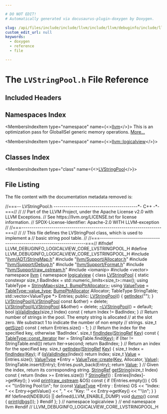 ```yaml
---

# DO NOT EDIT!
# Automatically generated via docusaurus-plugin-doxygen by Doxygen.

slug: /api/files/include/include/llvm/include/llvm/debuginfo/include/llvm/debuginfo/logicalview/include/llvm/debuginfo/logicalview/core/lvstringpool-h
custom_edit_url: null
keywords:
  - doxygen
  - reference
  - file

---
```





# The `LVStringPool.h` File Reference

<DoxygenPage pluginConfig={pluginConfig}>



## Included Headers

<IncludesList>
<IncludesListItem
  filePath="llvm/ADT/StringMap.h"
  permalink="/docs/api/files/include/include/llvm/include/llvm/adt/stringmap-h"
  isLocal="true" />
<IncludesListItem
  filePath="llvm/Support/Allocator.h"
  permalink="/docs/api/files/include/include/llvm/include/llvm/support/allocator-h"
  isLocal="true" />
<IncludesListItem
  filePath="llvm/Support/Debug.h"
  permalink="/docs/api/files/include/include/llvm/include/llvm/support/debug-h"
  isLocal="true" />
<IncludesListItem
  filePath="llvm/Support/Format.h"
  permalink="/docs/api/files/include/include/llvm/include/llvm/support/format-h"
  isLocal="true" />
<IncludesListItem
  filePath="llvm/Support/raw_ostream.h"
  permalink="/docs/api/files/include/include/llvm/include/llvm/support/raw-ostream-h"
  isLocal="true" />
<IncludesListItem
  filePath="iomanip"
  permalink=""
  isLocal="false" />
<IncludesListItem
  filePath="vector"
  permalink=""
  isLocal="false" />
</IncludesList>

## Namespaces Index

<MembersIndex>

<MembersIndexItem
  type="namespace"
  name={<><a href="/docs/api/namespaces/llvm">llvm</a></>}>
This is an optimization pass for GlobalISel generic memory operations. <a href="/docs/api/namespaces/llvm/#details">More...</a>
</MembersIndexItem>

<MembersIndexItem
  type="namespace"
  name={<><a href="/docs/api/namespaces/llvm/logicalview">llvm::logicalview</a></>}>
</MembersIndexItem>

</MembersIndex>

## Classes Index

<MembersIndex>

<MembersIndexItem
  type="class"
  name={<><a href="/docs/api/classes/llvm/logicalview/lvstringpool">LVStringPool</a></>}>
</MembersIndexItem>

</MembersIndex>


## File Listing

The file content with the documentation metadata removed is:

<ProgramListing>

<Link id="l00001" /><CodeLine lineNumber="1"><Highlight kind="comment">//===-- LVStringPool.h ------------------------------------------&#42;- C++ -&#42;-===//</Highlight><Highlight kind="normal"></Highlight></CodeLine>
<Link id="l00002" /><CodeLine lineNumber="2"><Highlight kind="normal"></Highlight><Highlight kind="comment">//</Highlight><Highlight kind="normal"></Highlight></CodeLine>
<Link id="l00003" /><CodeLine lineNumber="3"><Highlight kind="normal"></Highlight><Highlight kind="comment">// Part of the LLVM Project, under the Apache License v2.0 with LLVM Exceptions.</Highlight><Highlight kind="normal"></Highlight></CodeLine>
<Link id="l00004" /><CodeLine lineNumber="4"><Highlight kind="normal"></Highlight><Highlight kind="comment">// See https://llvm.org/LICENSE.txt for license information.</Highlight><Highlight kind="normal"></Highlight></CodeLine>
<Link id="l00005" /><CodeLine lineNumber="5"><Highlight kind="normal"></Highlight><Highlight kind="comment">// SPDX-License-Identifier: Apache-2.0 WITH LLVM-exception</Highlight><Highlight kind="normal"></Highlight></CodeLine>
<Link id="l00006" /><CodeLine lineNumber="6"><Highlight kind="normal"></Highlight><Highlight kind="comment">//</Highlight><Highlight kind="normal"></Highlight></CodeLine>
<Link id="l00007" /><CodeLine lineNumber="7"><Highlight kind="normal"></Highlight><Highlight kind="comment">//===----------------------------------------------------------------------===//</Highlight><Highlight kind="normal"></Highlight></CodeLine>
<Link id="l00008" /><CodeLine lineNumber="8"><Highlight kind="normal"></Highlight><Highlight kind="comment">//</Highlight><Highlight kind="normal"></Highlight></CodeLine>
<Link id="l00009" /><CodeLine lineNumber="9"><Highlight kind="normal"></Highlight><Highlight kind="comment">// This file defines the LVStringPool class, which is used to implement a</Highlight><Highlight kind="normal"></Highlight></CodeLine>
<Link id="l00010" /><CodeLine lineNumber="10"><Highlight kind="normal"></Highlight><Highlight kind="comment">// basic string pool table.</Highlight><Highlight kind="normal"></Highlight></CodeLine>
<Link id="l00011" /><CodeLine lineNumber="11"><Highlight kind="normal"></Highlight><Highlight kind="comment">//</Highlight><Highlight kind="normal"></Highlight></CodeLine>
<Link id="l00012" /><CodeLine lineNumber="12"><Highlight kind="normal"></Highlight><Highlight kind="comment">//===----------------------------------------------------------------------===//</Highlight><Highlight kind="normal"></Highlight></CodeLine>
<Link id="l00013" /><CodeLine lineNumber="13"><Highlight kind="normal"></Highlight></CodeLine>
<Link id="l00014" /><CodeLine lineNumber="14"><Highlight kind="normal"></Highlight><Highlight kind="preprocessor">#ifndef LLVM&#95;DEBUGINFO&#95;LOGICALVIEW&#95;CORE&#95;LVSTRINGPOOL&#95;H</Highlight><Highlight kind="normal"></Highlight></CodeLine>
<Link id="l00015" /><CodeLine lineNumber="15"><Highlight kind="normal"></Highlight><Highlight kind="preprocessor">#define LLVM&#95;DEBUGINFO&#95;LOGICALVIEW&#95;CORE&#95;LVSTRINGPOOL&#95;H</Highlight><Highlight kind="normal"></Highlight></CodeLine>
<Link id="l00016" /><CodeLine lineNumber="16"><Highlight kind="normal"></Highlight></CodeLine>
<Link id="l00017" /><CodeLine lineNumber="17"><Highlight kind="normal"></Highlight><Highlight kind="preprocessor">#include &quot;<a href="/docs/api/files/include/include/llvm/include/llvm/adt/stringmap-h">llvm/ADT/StringMap.h</a>&quot;</Highlight><Highlight kind="normal"></Highlight></CodeLine>
<Link id="l00018" /><CodeLine lineNumber="18"><Highlight kind="normal"></Highlight><Highlight kind="preprocessor">#include &quot;<a href="/docs/api/files/include/include/llvm/include/llvm/support/allocator-h">llvm/Support/Allocator.h</a>&quot;</Highlight><Highlight kind="normal"></Highlight></CodeLine>
<Link id="l00019" /><CodeLine lineNumber="19"><Highlight kind="normal"></Highlight><Highlight kind="preprocessor">#include &quot;<a href="/docs/api/files/include/include/llvm/include/llvm/support/debug-h">llvm/Support/Debug.h</a>&quot;</Highlight><Highlight kind="normal"></Highlight></CodeLine>
<Link id="l00020" /><CodeLine lineNumber="20"><Highlight kind="normal"></Highlight><Highlight kind="preprocessor">#include &quot;<a href="/docs/api/files/include/include/llvm/include/llvm/support/format-h">llvm/Support/Format.h</a>&quot;</Highlight><Highlight kind="normal"></Highlight></CodeLine>
<Link id="l00021" /><CodeLine lineNumber="21"><Highlight kind="normal"></Highlight><Highlight kind="preprocessor">#include &quot;<a href="/docs/api/files/include/include/llvm/include/llvm/support/raw-ostream-h">llvm/Support/raw&#95;ostream.h</a>&quot;</Highlight><Highlight kind="normal"></Highlight></CodeLine>
<Link id="l00022" /><CodeLine lineNumber="22"><Highlight kind="normal"></Highlight><Highlight kind="preprocessor">#include &lt;iomanip&gt;</Highlight><Highlight kind="normal"></Highlight></CodeLine>
<Link id="l00023" /><CodeLine lineNumber="23"><Highlight kind="normal"></Highlight><Highlight kind="preprocessor">#include &lt;vector&gt;</Highlight><Highlight kind="normal"></Highlight></CodeLine>
<Link id="l00024" /><CodeLine lineNumber="24"><Highlight kind="normal"></Highlight></CodeLine>
<Link id="l00025" /><CodeLine lineNumber="25"><Highlight kind="normal"></Highlight><Highlight kind="keyword">namespace </Highlight><Highlight kind="normal"><a href="/docs/api/namespaces/llvm">llvm</a> &#123;</Highlight></CodeLine>
<Link id="l00026" /><CodeLine lineNumber="26"><Highlight kind="normal"></Highlight><Highlight kind="keyword">namespace </Highlight><Highlight kind="normal"><a href="/docs/api/namespaces/llvm/logicalview">logicalview</a> &#123;</Highlight></CodeLine>
<Link id="l00027" /><CodeLine lineNumber="27"><Highlight kind="normal"></Highlight></CodeLine>
<Link id="l00028" /><CodeLine lineNumber="28" lineLink="/docs/api/classes/llvm/logicalview/lvstringpool"><Highlight kind="normal"></Highlight><Highlight kind="keyword">class </Highlight><Highlight kind="normal"><a href="/docs/api/classes/llvm/logicalview/lvstringpool/#a204c21bef4e5468aa430c008e1a68b4e">LVStringPool</a> &#123;</Highlight></CodeLine>
<Link id="l00029" /><CodeLine lineNumber="29"><Highlight kind="normal">  </Highlight><Highlight kind="keyword">static</Highlight><Highlight kind="normal"> </Highlight><Highlight kind="keyword">constexpr</Highlight><Highlight kind="normal"> </Highlight><Highlight kind="keywordtype">size&#95;t</Highlight><Highlight kind="normal"> BadIndex = std::numeric&#95;limits&lt;size&#95;t&gt;::max();</Highlight></CodeLine>
<Link id="l00030" /><CodeLine lineNumber="30"><Highlight kind="normal">  </Highlight><Highlight kind="keyword">using </Highlight><Highlight kind="normal">TableType = <a href="/docs/api/classes/llvm/stringmap">StringMap&lt;size&#95;t, BumpPtrAllocator&gt;</a>;</Highlight></CodeLine>
<Link id="l00031" /><CodeLine lineNumber="31"><Highlight kind="normal">  </Highlight><Highlight kind="keyword">using </Highlight><Highlight kind="normal"><a href="/docs/api/namespaces/llvm/#ad18871060ac1b051c7322cc6ad71e11c">ValueType</a> = <a href="/docs/api/classes/llvm/stringmap/#aa88257a78f38ec0829087713375505dd">TableType::value&#95;type</a>;</Highlight></CodeLine>
<Link id="l00032" /><CodeLine lineNumber="32"><Highlight kind="normal">  <a href="/docs/api/namespaces/llvm/#a8e612822d4ba7bb36c9c79582a567108">BumpPtrAllocator</a> Allocator;</Highlight></CodeLine>
<Link id="l00033" /><CodeLine lineNumber="33"><Highlight kind="normal">  TableType StringTable;</Highlight></CodeLine>
<Link id="l00034" /><CodeLine lineNumber="34"><Highlight kind="normal">  std::vector&lt;ValueType &#42;&gt; Entries;</Highlight></CodeLine>
<Link id="l00035" /><CodeLine lineNumber="35"><Highlight kind="normal"></Highlight></CodeLine>
<Link id="l00036" /><CodeLine lineNumber="36"><Highlight kind="normal"></Highlight><Highlight kind="keyword">public</Highlight><Highlight kind="normal">:</Highlight></CodeLine>
<Link id="l00037" /><CodeLine lineNumber="37" lineLink="/docs/api/classes/llvm/logicalview/lvstringpool/#a204c21bef4e5468aa430c008e1a68b4e"><Highlight kind="normal">  <a href="/docs/api/classes/llvm/logicalview/lvstringpool/#a204c21bef4e5468aa430c008e1a68b4e">LVStringPool</a>() &#123; <a href="/docs/api/classes/llvm/logicalview/lvstringpool/#ae39a6c4bf47bfd20b1d17e8b352e3a14">getIndex</a>(</Highlight><Highlight kind="stringliteral">&quot;&quot;</Highlight><Highlight kind="normal">); &#125;</Highlight></CodeLine>
<Link id="l00038" /><CodeLine lineNumber="38" lineLink="/docs/api/classes/llvm/logicalview/lvstringpool/#aa8680ff89615c455eb9fd42ee8db637a"><Highlight kind="normal">  <a href="/docs/api/classes/llvm/logicalview/lvstringpool/#aa8680ff89615c455eb9fd42ee8db637a">LVStringPool</a>(<a href="/docs/api/classes/llvm/logicalview/lvstringpool/#a204c21bef4e5468aa430c008e1a68b4e">LVStringPool</a> </Highlight><Highlight kind="keyword">const</Highlight><Highlight kind="normal"> &amp;other) = </Highlight><Highlight kind="keyword">delete</Highlight><Highlight kind="normal">;</Highlight></CodeLine>
<Link id="l00039" /><CodeLine lineNumber="39" lineLink="/docs/api/classes/llvm/logicalview/lvstringpool/#acd07876426d0f69542e06ecb5f9edada"><Highlight kind="normal">  <a href="/docs/api/classes/llvm/logicalview/lvstringpool/#acd07876426d0f69542e06ecb5f9edada">LVStringPool</a>(<a href="/docs/api/classes/llvm/logicalview/lvstringpool/#a204c21bef4e5468aa430c008e1a68b4e">LVStringPool</a> &amp;&amp;other) = </Highlight><Highlight kind="keyword">delete</Highlight><Highlight kind="normal">;</Highlight></CodeLine>
<Link id="l00040" /><CodeLine lineNumber="40" lineLink="/docs/api/classes/llvm/logicalview/lvstringpool/#a1ee48effa9b312b3efa74e90cc3e89b1"><Highlight kind="normal">  <a href="/docs/api/classes/llvm/logicalview/lvstringpool/#a1ee48effa9b312b3efa74e90cc3e89b1">~LVStringPool</a>() = </Highlight><Highlight kind="keywordflow">default</Highlight><Highlight kind="normal">;</Highlight></CodeLine>
<Link id="l00041" /><CodeLine lineNumber="41"><Highlight kind="normal"></Highlight></CodeLine>
<Link id="l00042" /><CodeLine lineNumber="42" lineLink="/docs/api/classes/llvm/logicalview/lvstringpool/#a06eb9890632fe484dfe264008ea90ab6"><Highlight kind="normal">  </Highlight><Highlight kind="keywordtype">bool</Highlight><Highlight kind="normal"> <a href="/docs/api/classes/llvm/logicalview/lvstringpool/#a06eb9890632fe484dfe264008ea90ab6">isValidIndex</a>(</Highlight><Highlight kind="keywordtype">size&#95;t</Highlight><Highlight kind="normal"> Index)</Highlight><Highlight kind="keyword"> const </Highlight><Highlight kind="normal">&#123; </Highlight><Highlight kind="keywordflow">return</Highlight><Highlight kind="normal"> Index != BadIndex; &#125;</Highlight></CodeLine>
<Link id="l00043" /><CodeLine lineNumber="43"><Highlight kind="normal"></Highlight></CodeLine>
<Link id="l00044" /><CodeLine lineNumber="44"><Highlight kind="normal">  </Highlight><Highlight kind="comment">// Return number of strings in the pool. The empty string is allocated</Highlight><Highlight kind="normal"></Highlight></CodeLine>
<Link id="l00045" /><CodeLine lineNumber="45"><Highlight kind="normal">  </Highlight><Highlight kind="comment">// at the slot zero. We substract 1 to indicate the number of non empty</Highlight><Highlight kind="normal"></Highlight></CodeLine>
<Link id="l00046" /><CodeLine lineNumber="46"><Highlight kind="normal">  </Highlight><Highlight kind="comment">// strings.</Highlight><Highlight kind="normal"></Highlight></CodeLine>
<Link id="l00047" /><CodeLine lineNumber="47" lineLink="/docs/api/classes/llvm/logicalview/lvstringpool/#aed4e58adc6fdb1955b800f443c0f575e"><Highlight kind="normal">  </Highlight><Highlight kind="keywordtype">size&#95;t</Highlight><Highlight kind="normal"> <a href="/docs/api/classes/llvm/logicalview/lvstringpool/#aed4e58adc6fdb1955b800f443c0f575e">getSize</a>()</Highlight><Highlight kind="keyword"> const </Highlight><Highlight kind="normal">&#123; </Highlight><Highlight kind="keywordflow">return</Highlight><Highlight kind="normal"> Entries.size() - 1; &#125;</Highlight></CodeLine>
<Link id="l00048" /><CodeLine lineNumber="48"><Highlight kind="normal"></Highlight></CodeLine>
<Link id="l00049" /><CodeLine lineNumber="49"><Highlight kind="normal">  </Highlight><Highlight kind="comment">// Return the index for the specified key, otherwise &#39;BadIndex&#39;.</Highlight><Highlight kind="normal"></Highlight></CodeLine>
<Link id="l00050" /><CodeLine lineNumber="50" lineLink="/docs/api/classes/llvm/logicalview/lvstringpool/#a0d8cd9b380cbfd1b9785ba062fe702bb"><Highlight kind="normal">  </Highlight><Highlight kind="keywordtype">size&#95;t</Highlight><Highlight kind="normal"> <a href="/docs/api/classes/llvm/logicalview/lvstringpool/#a0d8cd9b380cbfd1b9785ba062fe702bb">findIndex</a>(<a href="/docs/api/classes/llvm/stringref">StringRef</a> <a href="/docs/api/namespaces/llvm/#a98c6256d0644613c6b5b3e2ef06ef5ce">Key</a>)</Highlight><Highlight kind="keyword"> const </Highlight><Highlight kind="normal">&#123;</Highlight></CodeLine>
<Link id="l00051" /><CodeLine lineNumber="51"><Highlight kind="normal">    <a href="/docs/api/classes/llvm/stringmap/#a075230b87e113348fc39b4f5c30ffaa6">TableType::const&#95;iterator</a> Iter = StringTable.find(<a href="/docs/api/namespaces/llvm/#a98c6256d0644613c6b5b3e2ef06ef5ce">Key</a>);</Highlight></CodeLine>
<Link id="l00052" /><CodeLine lineNumber="52"><Highlight kind="normal">    </Highlight><Highlight kind="keywordflow">if</Highlight><Highlight kind="normal"> (Iter != StringTable.end())</Highlight></CodeLine>
<Link id="l00053" /><CodeLine lineNumber="53"><Highlight kind="normal">      </Highlight><Highlight kind="keywordflow">return</Highlight><Highlight kind="normal"> Iter-&gt;second;</Highlight></CodeLine>
<Link id="l00054" /><CodeLine lineNumber="54"><Highlight kind="normal">    </Highlight><Highlight kind="keywordflow">return</Highlight><Highlight kind="normal"> BadIndex;</Highlight></CodeLine>
<Link id="l00055" /><CodeLine lineNumber="55"><Highlight kind="normal">  &#125;</Highlight></CodeLine>
<Link id="l00056" /><CodeLine lineNumber="56"><Highlight kind="normal"></Highlight></CodeLine>
<Link id="l00057" /><CodeLine lineNumber="57"><Highlight kind="normal">  </Highlight><Highlight kind="comment">// Return an index for the specified key.</Highlight><Highlight kind="normal"></Highlight></CodeLine>
<Link id="l00058" /><CodeLine lineNumber="58" lineLink="/docs/api/classes/llvm/logicalview/lvstringpool/#ae39a6c4bf47bfd20b1d17e8b352e3a14"><Highlight kind="normal">  </Highlight><Highlight kind="keywordtype">size&#95;t</Highlight><Highlight kind="normal"> <a href="/docs/api/classes/llvm/logicalview/lvstringpool/#ae39a6c4bf47bfd20b1d17e8b352e3a14">getIndex</a>(<a href="/docs/api/classes/llvm/stringref">StringRef</a> <a href="/docs/api/namespaces/llvm/#a98c6256d0644613c6b5b3e2ef06ef5ce">Key</a>) &#123;</Highlight></CodeLine>
<Link id="l00059" /><CodeLine lineNumber="59"><Highlight kind="normal">    </Highlight><Highlight kind="keywordtype">size&#95;t</Highlight><Highlight kind="normal"> Index = <a href="/docs/api/classes/llvm/logicalview/lvstringpool/#a0d8cd9b380cbfd1b9785ba062fe702bb">findIndex</a>(<a href="/docs/api/namespaces/llvm/#a98c6256d0644613c6b5b3e2ef06ef5ce">Key</a>);</Highlight></CodeLine>
<Link id="l00060" /><CodeLine lineNumber="60"><Highlight kind="normal">    </Highlight><Highlight kind="keywordflow">if</Highlight><Highlight kind="normal"> (<a href="/docs/api/classes/llvm/logicalview/lvstringpool/#a06eb9890632fe484dfe264008ea90ab6">isValidIndex</a>(Index))</Highlight></CodeLine>
<Link id="l00061" /><CodeLine lineNumber="61"><Highlight kind="normal">      </Highlight><Highlight kind="keywordflow">return</Highlight><Highlight kind="normal"> Index;</Highlight></CodeLine>
<Link id="l00062" /><CodeLine lineNumber="62"><Highlight kind="normal">    </Highlight><Highlight kind="keywordtype">size&#95;t</Highlight><Highlight kind="normal"> <a href="/docs/api/classes/llvm/value">Value</a> = Entries.size();</Highlight></CodeLine>
<Link id="l00063" /><CodeLine lineNumber="63"><Highlight kind="normal">    <a href="/docs/api/namespaces/llvm/#ad18871060ac1b051c7322cc6ad71e11c">ValueType</a> &#42;Entry = <a href="/docs/api/classes/llvm/stringmapentry/#a09f6c55119f75e7997dab2bbd8d2f065">ValueType::create</a>(<a href="/docs/api/namespaces/llvm/#a98c6256d0644613c6b5b3e2ef06ef5ce">Key</a>, Allocator, <a href="/docs/api/classes/llvm/value">Value</a>);</Highlight></CodeLine>
<Link id="l00064" /><CodeLine lineNumber="64"><Highlight kind="normal">    StringTable.insert(Entry);</Highlight></CodeLine>
<Link id="l00065" /><CodeLine lineNumber="65"><Highlight kind="normal">    Entries.push&#95;back(Entry);</Highlight></CodeLine>
<Link id="l00066" /><CodeLine lineNumber="66"><Highlight kind="normal">    </Highlight><Highlight kind="keywordflow">return</Highlight><Highlight kind="normal"> <a href="/docs/api/classes/llvm/value">Value</a>;</Highlight></CodeLine>
<Link id="l00067" /><CodeLine lineNumber="67"><Highlight kind="normal">  &#125;</Highlight></CodeLine>
<Link id="l00068" /><CodeLine lineNumber="68"><Highlight kind="normal"></Highlight></CodeLine>
<Link id="l00069" /><CodeLine lineNumber="69"><Highlight kind="normal">  </Highlight><Highlight kind="comment">// Given the index, return its corresponding string.</Highlight><Highlight kind="normal"></Highlight></CodeLine>
<Link id="l00070" /><CodeLine lineNumber="70" lineLink="/docs/api/classes/llvm/logicalview/lvstringpool/#ad6daea733db985910935c38c04cc2564"><Highlight kind="normal">  <a href="/docs/api/classes/llvm/stringref">StringRef</a> <a href="/docs/api/classes/llvm/logicalview/lvstringpool/#ad6daea733db985910935c38c04cc2564">getString</a>(</Highlight><Highlight kind="keywordtype">size&#95;t</Highlight><Highlight kind="normal"> Index)</Highlight><Highlight kind="keyword"> const </Highlight><Highlight kind="normal">&#123;</Highlight></CodeLine>
<Link id="l00071" /><CodeLine lineNumber="71"><Highlight kind="normal">    </Highlight><Highlight kind="keywordflow">return</Highlight><Highlight kind="normal"> (Index &gt;= Entries.size()) ? <a href="/docs/api/classes/llvm/stringref">StringRef</a>() : Entries&#91;Index&#93;-&gt;getKey();</Highlight></CodeLine>
<Link id="l00072" /><CodeLine lineNumber="72"><Highlight kind="normal">  &#125;</Highlight></CodeLine>
<Link id="l00073" /><CodeLine lineNumber="73"><Highlight kind="normal"></Highlight></CodeLine>
<Link id="l00074" /><CodeLine lineNumber="74" lineLink="/docs/api/classes/llvm/logicalview/lvstringpool/#a294b67689fb7619fb93f45e5e1f608dd"><Highlight kind="normal">  </Highlight><Highlight kind="keywordtype">void</Highlight><Highlight kind="normal"> <a href="/docs/api/classes/llvm/logicalview/lvstringpool/#a294b67689fb7619fb93f45e5e1f608dd">print</a>(<a href="/docs/api/classes/llvm/raw-ostream">raw&#95;ostream</a> &amp;OS)</Highlight><Highlight kind="keyword"> const </Highlight><Highlight kind="normal">&#123;</Highlight></CodeLine>
<Link id="l00075" /><CodeLine lineNumber="75"><Highlight kind="normal">    </Highlight><Highlight kind="keywordflow">if</Highlight><Highlight kind="normal"> (!Entries.empty()) &#123;</Highlight></CodeLine>
<Link id="l00076" /><CodeLine lineNumber="76"><Highlight kind="normal">      OS &lt;&lt; </Highlight><Highlight kind="stringliteral">&quot;\\nString Pool:\\n&quot;</Highlight><Highlight kind="normal">;</Highlight></CodeLine>
<Link id="l00077" /><CodeLine lineNumber="77"><Highlight kind="normal">      </Highlight><Highlight kind="keywordflow">for</Highlight><Highlight kind="normal"> (</Highlight><Highlight kind="keyword">const</Highlight><Highlight kind="normal"> <a href="/docs/api/namespaces/llvm/#ad18871060ac1b051c7322cc6ad71e11c">ValueType</a> &#42;Entry : Entries)</Highlight></CodeLine>
<Link id="l00078" /><CodeLine lineNumber="78"><Highlight kind="normal">        OS &lt;&lt; </Highlight><Highlight kind="stringliteral">&quot;Index: &quot;</Highlight><Highlight kind="normal"> &lt;&lt; Entry-&gt;getValue() &lt;&lt; </Highlight><Highlight kind="stringliteral">&quot;, &quot;</Highlight><Highlight kind="normal"></Highlight></CodeLine>
<Link id="l00079" /><CodeLine lineNumber="79"><Highlight kind="normal">           &lt;&lt; </Highlight><Highlight kind="stringliteral">&quot;Key: &#39;&quot;</Highlight><Highlight kind="normal"> &lt;&lt; Entry-&gt;getKey() &lt;&lt; </Highlight><Highlight kind="stringliteral">&quot;&#39;\\n&quot;</Highlight><Highlight kind="normal">;</Highlight></CodeLine>
<Link id="l00080" /><CodeLine lineNumber="80"><Highlight kind="normal">    &#125;</Highlight></CodeLine>
<Link id="l00081" /><CodeLine lineNumber="81"><Highlight kind="normal">  &#125;</Highlight></CodeLine>
<Link id="l00082" /><CodeLine lineNumber="82"><Highlight kind="normal"></Highlight></CodeLine>
<Link id="l00083" /><CodeLine lineNumber="83"><Highlight kind="normal"></Highlight><Highlight kind="preprocessor">#if !defined(NDEBUG) || defined(LLVM&#95;ENABLE&#95;DUMP)</Highlight><Highlight kind="normal"></Highlight></CodeLine>
<Link id="l00084" /><CodeLine lineNumber="84" lineLink="/docs/api/classes/llvm/logicalview/lvstringpool/#a8c1e075eb2c5d51cc9e2fb037a245dbc"><Highlight kind="normal">  </Highlight><Highlight kind="keywordtype">void</Highlight><Highlight kind="normal"> <a href="/docs/api/classes/llvm/logicalview/lvstringpool/#a8c1e075eb2c5d51cc9e2fb037a245dbc">dump</a>()</Highlight><Highlight kind="keyword"> const </Highlight><Highlight kind="normal">&#123; <a href="/docs/api/classes/llvm/logicalview/lvstringpool/#a294b67689fb7619fb93f45e5e1f608dd">print</a>(<a href="/docs/api/namespaces/llvm/#a7c46c742c31be54870e2038048e6b391">dbgs</a>()); &#125;</Highlight></CodeLine>
<Link id="l00085" /><CodeLine lineNumber="85"><Highlight kind="normal"></Highlight><Highlight kind="preprocessor">#endif</Highlight><Highlight kind="normal"></Highlight></CodeLine>
<Link id="l00086" /><CodeLine lineNumber="86"><Highlight kind="normal">&#125;;</Highlight></CodeLine>
<Link id="l00087" /><CodeLine lineNumber="87"><Highlight kind="normal"></Highlight></CodeLine>
<Link id="l00088" /><CodeLine lineNumber="88"><Highlight kind="normal">&#125; </Highlight><Highlight kind="comment">// namespace logicalview</Highlight><Highlight kind="normal"></Highlight></CodeLine>
<Link id="l00089" /><CodeLine lineNumber="89"><Highlight kind="normal">&#125; </Highlight><Highlight kind="comment">// end namespace llvm</Highlight><Highlight kind="normal"></Highlight></CodeLine>
<Link id="l00090" /><CodeLine lineNumber="90"><Highlight kind="normal"></Highlight></CodeLine>
<Link id="l00091" /><CodeLine lineNumber="91"><Highlight kind="normal"></Highlight><Highlight kind="preprocessor">#endif </Highlight><Highlight kind="comment">// LLVM&#95;DEBUGINFO&#95;LOGICALVIEW&#95;CORE&#95;LVSTRINGPOOL&#95;H</Highlight><Highlight kind="normal"></Highlight></CodeLine>

</ProgramListing>

</DoxygenPage>
